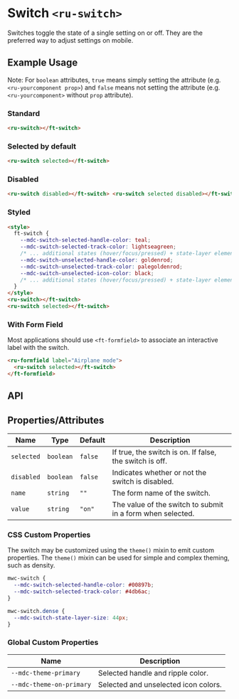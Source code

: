 
<Meta title="Ruhil UI/Form Component/Switch/Doc" />

<style>{`

`}</style>

# Switch `<ru-switch>`

<p>
  Switches toggle the state of a single setting on or off. They are the
  preferred way to adjust settings on mobile.
</p>

## Example Usage

Note: For `boolean` attributes, `true` means simply setting the attribute (e.g. `<ru-yourcomponent prop>`) and `false` means not setting the attribute (e.g. `<ru-yourcomponent>` without `prop` attribute).

### Standard

<Canvas withToolbar>
  <Story id="ruhil-ui-form-component-switch--standard" height="100px" />
</Canvas>

```html
<ru-switch></ft-switch>
```

### Selected by default

<Canvas withToolbar>
  <Story
    id="ruhil-ui-form-component-switch--selected-by-default"
    height="100px"
  />
</Canvas>

```html
<ru-switch selected></ft-switch>
```

### Disabled

<Canvas withToolbar>
  <Story id="ruhil-ui-form-component-switch--disabled" height="100px" />
</Canvas>

```html
<ru-switch disabled></ft-switch> <ru-switch selected disabled></ft-switch>
```

### Styled

<Canvas withToolbar>
  <Story id="ruhil-ui-form-component-switch--styled" height="100px" />
</Canvas>

```html
<style>
  ft-switch {
    --mdc-switch-selected-handle-color: teal;
    --mdc-switch-selected-track-color: lightseagreen;
    /* ... additional states (hover/focus/pressed) + state-layer element */
    --mdc-switch-unselected-handle-color: goldenrod;
    --mdc-switch-unselected-track-color: palegoldenrod;
    --mdc-switch-unselected-icon-color: black;
    /* ... additional states (hover/focus/pressed) + state-layer element */
  }
</style>
<ru-switch></ft-switch>
<ru-switch selected></ft-switch>
```

### With Form Field

<p>
  Most applications should use
  <code>&lt;ft-formfield&gt;</code>
  to associate an interactive label with the switch.
</p>

<Canvas withToolbar>
  <Story id="ruhil-ui-form-component-switch--with-form-field" height="100px" />
</Canvas>

```html
<ru-formfield label="Airplane mode">
  <ru-switch selected></ft-switch>
</ft-formfield>
```

## API

## Properties/Attributes

<table>
  <thead>
    <tr>
      <th>Name</th>
      <th>Type</th>
      <th>Default</th>
      <th>Description</th>
    </tr>
  </thead>
  <tbody>
    <tr>
      <td>
        <code>selected</code>
      </td>
      <td>
        <code>boolean</code>
      </td>
      <td>
        <code>false</code>
      </td>
      <td>If true, the switch is on. If false, the switch is off.</td>
    </tr>
    <tr>
      <td>
        <code>disabled</code>
      </td>
      <td>
        <code>boolean</code>
      </td>
      <td>
        <code>false</code>
      </td>
      <td>Indicates whether or not the switch is disabled.</td>
    </tr>
    <tr>
      <td>
        <code>name</code>
      </td>
      <td>
        <code>string</code>
      </td>
      <td>
        <code>""</code>
      </td>
      <td>The form name of the switch.</td>
    </tr>
    <tr>
      <td>
        <code>value</code>
      </td>
      <td>
        <code>string</code>
      </td>
      <td>
        <code>"on"</code>
      </td>
      <td>The value of the switch to submit in a form when selected.</td>
    </tr>
  </tbody>
</table>

### CSS Custom Properties

<p>
  The switch may be customized using the <code>theme()</code> mixin to emit
  custom properties. The <code>theme()</code> mixin can be used for simple and
  complex theming, such as density.
</p>

```css
mwc-switch {
  --mdc-switch-selected-handle-color: #00897b;
  --mdc-switch-selected-track-color: #4db6ac;
}

mwc-switch.dense {
  --mdc-switch-state-layer-size: 44px;
}
```

### Global Custom Properties

<table>
  <thead>
    <tr>
      <th>Name</th>
      <th>Description</th>
    </tr>
  </thead>
  <tbody>
    <tr>
      <td>
        <code>--mdc-theme-primary</code>
      </td>
      <td>Selected handle and ripple color.</td>
    </tr>
    <tr>
      <td>
        <code>--mdc-theme-on-primary</code>
      </td>
      <td>Selected and unselected icon colors.</td>
    </tr>
  </tbody>
</table>
